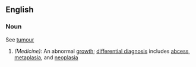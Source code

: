 ==English==
===Noun===
See [[tumour]]

#''(Medicine):'' An abnormal [[growth]]; [[differential diagnosis]] includes [[abcess]], [[metaplasia]], and [[neoplasia]]